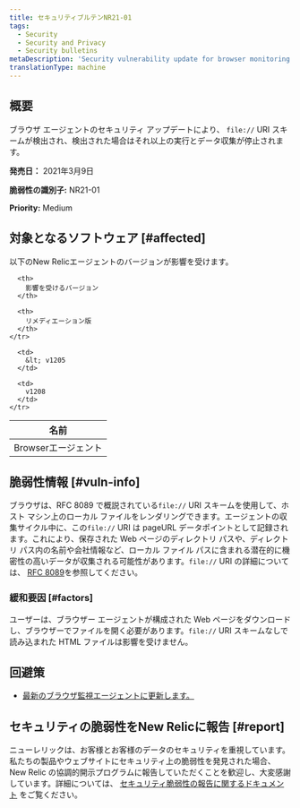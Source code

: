 ```yaml
---
title: セキュリティブルテンNR21-01
tags:
  - Security
  - Security and Privacy
  - Security bulletins
metaDescription: 'Security vulnerability update for browser monitoring agent, March 09, 2021'
translationType: machine
---
```


## 概要

ブラウザ エージェントのセキュリティ アップデートにより、 `file://` URI スキームが検出され、検出された場合はそれ以上の実行とデータ収集が停止されます。

**発売日：** 2021年3月9日

**脆弱性の識別子:** NR21-01

**Priority:** Medium

## 対象となるソフトウェア [#affected]

以下のNew Relicエージェントのバージョンが影響を受けます。

<table>
  <thead>
    <tr>
      <th>
        名前
      </th>

      <th>
        影響を受けるバージョン
      </th>

      <th>
        リメディエーション版
      </th>
    </tr>
  </thead>

  <tbody>
    <tr>
      <td>
        Browserエージェント
      </td>

      <td>
        &lt; v1205
      </td>

      <td>
        v1208
      </td>
    </tr>
  </tbody>
</table>

## 脆弱性情報 [#vuln-info]

ブラウザは、RFC 8089 で概説されている`file://` URI スキームを使用して、ホスト マシン上のローカル ファイルをレンダリングできます。エージェントの収集サイクル中に、この`file://` URI は pageURL データポイントとして記録されます。これにより、保存された Web ページのディレクトリ パスや、ディレクトリ パス内の名前や会社情報など、ローカル ファイル パスに含まれる潜在的に機密性の高いデータが収集される可能性があります。`file://` URI の詳細については、 [RFC 8089](https://tools.ietf.org/html/rfc8089)を参照してください。

### 緩和要因 [#factors]

ユーザーは、ブラウザー エージェントが構成された Web ページをダウンロードし、ブラウザーでファイルを開く必要があります。`file://` URI スキームなしで読み込まれた HTML ファイルは影響を受けません。

## 回避策

* [最新のブラウザ監視エージェントに更新します。](/docs/browser/new-relic-browser/installation/update-browser-agent)

## セキュリティの脆弱性をNew Relicに報告 [#report]

ニューレリックは、お客様とお客様のデータのセキュリティを重視しています。私たちの製品やウェブサイトにセキュリティ上の脆弱性を発見された場合、New Relic の協調的開示プログラムに報告していただくことを歓迎し、大変感謝しています。詳細については、 [セキュリティ脆弱性の報告に関するドキュメント](/docs/security/new-relic-security/data-privacy/reporting-security-vulnerabilities) をご覧ください。